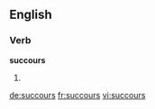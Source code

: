 ==English==

===Verb===
'''succours'''

# {{en-third-person singular of|succour}}

[[de:succours]]
[[fr:succours]]
[[vi:succours]]